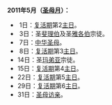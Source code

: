 '''2011年5月（[[圣母月|圣母月]]）：'''

* 1日：[[复活期|复活期]]第2[[主日|主日]]。
* 3日：圣[[斐理伯|斐理伯]]及圣[[雅各伯|雅各伯]]宗徒。
* 7日：[[中华圣母|中华圣母]]。
* 8日：[[复活期|复活期]]第3[[主日|主日]]。
*14日：圣[[玛弟亚|玛弟亚]]宗徒。
*15日：[[复活期|复活期]]第4[[主日|主日]]。
*22日：[[复活期|复活期]]第5[[主日|主日]]。
*29日：[[复活期|复活期]]第6[[主日|主日]]。
*31日：[[圣母访亲|圣母访亲]]。